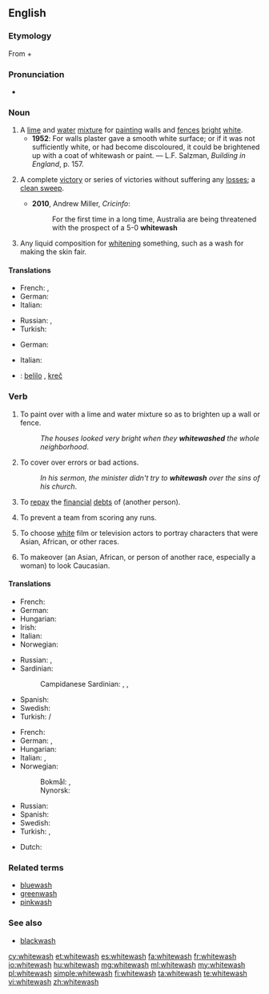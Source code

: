==English==
{{wikipedia}}

===Etymology===
From {{term|white||lang=en}} + {{term|wash||lang=en}}

===Pronunciation===
* {{rhymes|ɒʃ}}

===Noun===
{{en-noun|es}}

# A [[lime]] and [[water]] [[mixture]] for [[painting]] walls and [[fence]]s [[bright]] [[white]].
#* '''1952''': For walls plaster gave a smooth white surface; or if it was not sufficiently white, or had become discoloured, it could be brightened up with a coat of whitewash or paint. &mdash; L.F. Salzman, ''Building in England'', p. 157.
# {{context|sports|lang=en}} A complete [[victory]] or series of victories without suffering any [[loss]]es; a [[clean sweep]].
#* '''2010''', Andrew Miller, ''Cricinfo'':
#*: For the first time in a long time, Australia are being threatened with the prospect of a 5-0 '''whitewash'''
# {{context|obsolete|lang=en}} Any liquid composition for [[whiten]]ing something, such as a wash for making the skin fair.
#: {{rfquotek|Addison}}

====Translations====
{{trans-top|lime and water mixture}}
* French: {{t+|fr|lait de chaux}}, {{t+|fr|badigeon|m}}
* German: {{t+|de|Tünche|f}}
* Italian: {{t-|it|calce|f}}
{{trans-mid}}
* Russian: {{t-|ru|известковый раствор|m|sc=Cyrl|tr=izvestkóvyj rastvór}}, {{t+|ru|побелка|f|sc=Cyrl|tr=pobélka}}
* Turkish: {{t+|tr|badana}}
{{trans-bottom}}
{{trans-top|victory}}
* German: {{t-|de|Zu-null-Sieg|m}}
{{trans-mid}}
* Italian: {{t+|it|cappotto|m}}
{{trans-bottom}}

{{checktrans-top}}
* {{ttbc|sh}}: [[belilo]] {{g|n}}, [[kreč]] {{g|m}}
{{trans-bottom}}

===Verb===
{{en-verb|whitewash|es}}

# To paint over with a lime and water mixture so as to brighten up a wall or fence.
#: ''The houses looked very bright when they '''whitewashed''' the whole neighborhood''.
# {{context|idiomatic|lang=en}} To cover over errors or bad actions.
#: ''In his sermon, the minister didn't try to '''whitewash''' over the sins of his church''.
# {{context|dated|transitive|lang=en}} To [[repay]] the [[financial]] [[debt]]s of (another person).
#: {{rfquotek|Charles Dickens, ''The Pickwick Papers''}}
# {{context|baseball|slang|dated|late|19th century|archaic|lang=en}} To prevent a team from scoring any runs.
# {{context|acting|lang=en}} To choose [[white]] film or television actors to portray characters that were Asian, African, or other races.
# {{context|pejorative|lang=en}} To makeover (an Asian, African, or person of another race, especially a woman) to look Caucasian.

====Translations====
{{trans-top|paint}}
* French: {{t+|fr|badigeonner}}
* German: {{l|de|etwas}} {{l|de|weiß}} {{t+|de|anstreichen}}
* Hungarian: {{t+|hu|meszel}}
* Irish: {{t-|ga|aol}}
* Italian: {{t+|it|imbiancare}}
* Norwegian: {{t-|no|hvitkalke}}
{{trans-mid}}
* Russian: {{t+|ru|белить|sc=Cyrl|tr=belítʹ}} {{impf}}, {{t+|ru|побелить|sc=Cyrl|tr=pobelítʹ}} {{pf.}}
* Sardinian:
*: Campidanese Sardinian: {{tø|sro|candéssiri}}, {{tø|sro|scandèssiri}}, {{tø|sro|imbarchinài}}
* Spanish: {{t-|es|blanquear}}
* Swedish: {{t+|sv|vitmena}}
* Turkish: {{l|tr|beyaza}} {{t+|tr|badanalamak}}/{{t+|tr|boyamak}}
{{trans-bottom}}
{{trans-top|cover errors}}
* French: {{t+|fr|blanchir}}
* German: {{qualifier|sb.}} {{l|de|jemanden}} {{t+|de|reinwaschen}}, {{qualifier|sth.}} {{l|de|etwas}} {{t-|de|schönfärben}}
* Hungarian: {{t-|hu|tisztára mos}}
* Italian: {{t-|it|lavare via}}, {{t+|it|cancellare}}
* Norwegian:
*: Bokmål: {{t-|nb|hvitvaske}}, {{t-|nb|kvitvaske}}
*: Nynorsk: {{t-|nn|kvitvaske}}
{{trans-mid}}
* Russian: {{t+|ru|обелить|tr=obelítʹ|sc=Cyrl}} {{pf.}}
* Spanish: {{t-|es|encubrir}}
* Swedish: {{t+|sv|vitmena}}
* Turkish: {{qualifier|sb.}} {{t+|tr|aklamak}}, {{qualifier|sth.}} {{t+|tr|temize çıkarmak}}
{{trans-bottom}}

{{checktrans-top}}
* Dutch: {{t+|nl|witten}}
{{trans-mid}}
{{trans-bottom}}

===Related terms===
* [[bluewash]]
* [[greenwash]]
* [[pinkwash]]

===See also===
* [[blackwash]]

[[cy:whitewash]]
[[et:whitewash]]
[[es:whitewash]]
[[fa:whitewash]]
[[fr:whitewash]]
[[io:whitewash]]
[[hu:whitewash]]
[[mg:whitewash]]
[[ml:whitewash]]
[[my:whitewash]]
[[pl:whitewash]]
[[simple:whitewash]]
[[fi:whitewash]]
[[ta:whitewash]]
[[te:whitewash]]
[[vi:whitewash]]
[[zh:whitewash]]
